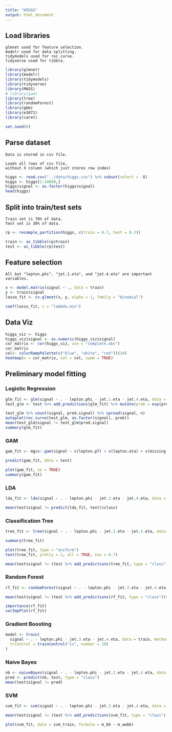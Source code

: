 ---
title: "HIGGS"
output: html_document
---

## Load libraries

	glmnet used for feature selection.
	modelr used for data splitting.
	tidymodels used for roc curve.
	tidyverse used for tibble.

```{r}
library(glmnet)
library(modelr)
library(tidymodels)
library(tidyverse)
library(MASS)
# library(gam)
library(tree)
library(randomForest)
library(gbm)
library(e1071)
library(caret)

set.seed(0)
```

## Parse dataset

	Data is stored in csv file.
	
	Loads all rows of csv file,
	without X column (which just stores row index)

```{r}
higgs <- read.csv("../data/higgs.csv") %>% subset(select = -X)
higgs <- higgs[1:10000,]
higgs$signal <- as.factor(higgs$signal)
head(higgs)
```

## Split into train/test sets

	Train set is 70% of data.
	Test set is 30% of data.

```{r}
rp <- resample_partition(higgs, c(train = 0.7, test = 0.3))

train <- as_tibble(rp$train)
test <- as_tibble(rp$test)
```

## Feature selection

	All but "lepton.phi", "jet.1.eta", and "jet.4.eta" are important variables.

```{r}
x <- model.matrix(signal ~ ., data = train)
y <- train$signal
lasso_fit <- cv.glmnet(x, y, alpha = 1, family = "binomial")

coef(lasso_fit, s = "lambda.min")
```

## Data Viz
```{r}
higgs_viz <- higgs
higgs_viz$signal <- as.numeric(higgs_viz$signal)
cor_matrix <- cor(higgs_viz, use = "complete.obs")
cor_matrix
col<- colorRampPalette(c("blue", "white", "red"))(20)
heatmap(x = cor_matrix, col = col, symm = TRUE)
```

## Preliminary model fitting

### Logistic Regression

```{r}
glm_fit <- glm(signal ~ . - lepton.phi - jet.1.eta - jet.4.eta, data = train, family = binomial)
test_glm <- test %>% add_predictions(glm_fit) %>% mutate(prob = exp(pred) / (1 + exp(pred)), pred.signal = ifelse(prob > 0.5, 1, 0))

test_glm %>% count(signal, pred.signal) %>% spread(signal, n)
autoplot(roc_curve(test_glm, as.factor(signal), prob))
mean(test_glm$signal != test_glm$pred.signal)
summary(glm_fit)
```


### GAM 

```{r} 
gam_fit <- mgcv::gam(signal ~ s(lepton.pT) + s(lepton.eta) + s(missing.energy.magnitude) + s(missing.energy.phi) + s(jet.1.pt) + s(jet.1.eta) + s(jet.1.phi) + s(jet.2.pt) + s(jet.2.eta) + s(jet.2.phi) + s(jet.3.pt) + s(jet.3.phi) + s(jet.4.pt) + s(m_jj) + s(m_jjj) + s(m_lv) + s(m_jlv) + s(m_bb) + s(m_wbb) + s(m_wwbb), data = train)

predict(gam_fit, data = test)

plot(gam_fit, se = TRUE)
summary(gam_fit)  
```

### LDA

```{r}
lda_fit <- lda(signal ~ . - lepton.phi - jet.3.eta - jet.4.eta, data = train)

mean(test$signal != predict(lda_fit, test)$class)
```

### Classification Tree

```{r}
tree_fit <- tree(signal ~ . - lepton.phi - jet.3.eta - jet.4.eta, data = train)

summary(tree_fit)

plot(tree_fit, type = "uniform")
text(tree_fit, pretty = 1, all = TRUE, cex = 0.7)

mean(test$signal != (test %>% add_predictions(tree_fit, type = "class"))$pred)
```

### Random Forest
```{r}
rf_fit <- randomForest(signal ~ . - lepton.phi - jet.3.eta - jet.4.eta, data = train, importance = TRUE)

mean(test$signal != (test %>% add_predictions(rf_fit, type = "class"))$pred)

importance(rf_fit)
varImpPlot(rf_fit)
```

### Gradient Boosting
```{r}
model <- train(
  signal ~ . - lepton.phi - jet.3.eta - jet.4.eta, data = train, method = "xgbTree",
  trControl = trainControl("cv", number = 10)
)

```

### Naive Bayes 

```{r}
nb <- naiveBayes(signal ~ . - lepton.phi - jet.3.eta - jet.4.eta, data = train)
pred <- predict(nb, test, type = "class")
mean(test$signal != pred)

```

### SVM

```{r}
svm_fit <- svm(signal ~ . - lepton.phi - jet.3.eta - jet.4.eta, data = train, kernel = "radial", cost = 10)

mean(test$signal != (test %>% add_predictions(svm_fit, type = "class"))$pred)

plot(svm_fit, data = svm_train, formula = m_bb ~ m_wwbb)
```